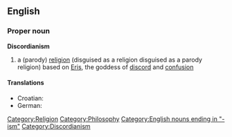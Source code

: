 ==English==
{{wikipedia}}

===Proper noun===
'''Discordianism'''
#a (parody) [[religion]] (disguised as a religion disguised as a parody religion) based on [[Eris]], the goddess of [[discord]] and [[confusion]]

====Translations====
* Croatian: {{t-|hr|diskordijanizam|m}}
* German: {{t-|de|Diskordianismus|m}}

[[Category:Religion]]
[[Category:Philosophy]]
[[Category:English nouns ending in "-ism"]]
[[Category:Discordianism]]
